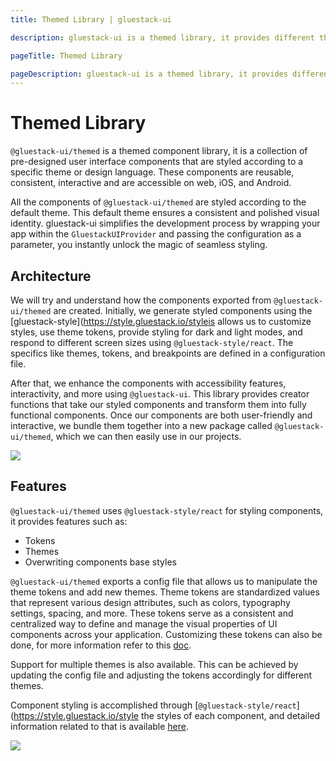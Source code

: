 ```yaml
---
title: Themed Library | gluestack-ui

description: gluestack-ui is a themed library, it provides different themes which can be used according to the user. In this guide we will learn how to create new themes and use them.

pageTitle: Themed Library

pageDescription: gluestack-ui is a themed library, it provides different themes which can be used according to the user. In this guide we will learn how to create new themes and use them.
---
```



<Meta title="Core Concepts/Themed Library" />

# Themed Library

`@gluestack-ui/themed` is a themed component library, it is a collection of pre-designed user interface components that are styled according to a specific theme or design language. These components are reusable, consistent, interactive and are accessible on web, iOS, and Android.

All the components of `@gluestack-ui/themed` are styled according to the default theme. This default theme ensures a consistent and polished visual identity. gluestack-ui simplifies the development process by wrapping your app within the `GluestackUIProvider` and passing the configuration as a parameter, you instantly unlock the magic of seamless styling.

## Architecture

We will try and understand how the components exported from `@gluestack-ui/themed` are created. Initially, we generate styled components using the [gluestack-style](https://style.gluestack.io/styleis allows us to customize styles, use theme tokens, provide styling for dark and light modes, and respond to different screen sizes using `@gluestack-style/react`. The specifics like themes, tokens, and breakpoints are defined in a configuration file.

After that, we enhance the components with accessibility features, interactivity, and more using `@gluestack-ui`. This library provides creator functions that take our styled components and transform them into fully functional components. Once our components are both user-friendly and interactive, we bundle them together into a new package called `@gluestack-ui/themed`, which we can then easily use in our projects.

<img src="/images/themed.png" />

## Features

`@gluestack-ui/themed` uses `@gluestack-style/react` for styling components, it provides features such as:

- Tokens
- Themes
- Overwriting components base styles

`@gluestack-ui/themed` exports a config file that allows us to manipulate the theme tokens and add new themes. Theme tokens are standardized values that represent various design attributes, such as colors, typography settings, spacing, and more. These tokens serve as a consistent and centralized way to define and manage the visual properties of UI components across your application. Customizing these tokens can also be done, for more information refer to this [doc](/ui/docs/theme/customizing-tokens).

Support for multiple themes is also available. This can be achieved by updating the config file and adjusting the tokens accordingly for different themes.

Component styling is accomplished through [`@gluestack-style/react`](https://style.gluestack.io/style the styles of each component, and detailed information related to that is available [here](/ui/docs/theme/customizing-components).

<img src="/images/architecture.png" />
